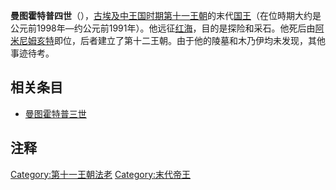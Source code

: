 {{Pharaoh Infobox
|Name=曼图霍特普四世
|Alt=门图霍特普四世 孟图霍特普四世
|Image=Nebtawy scarab Petrie.png
|Caption=曼图霍特普四世之徽记
| NomenHiero=<hiero>mn:n:T-w-Htp:t*p</hiero>
|Nomen=曼图霍特普<br />''{{Unicode|Mn-ṯw-ḥtp}}''<br>''Monthu is Content''<ref>Clayton, Peter A. <cite>''Chronicle of the Pharaohs: The Reign-by-Reign Record of the Rulers and Dynasties of Ancient Egypt''</cite>. Thames & Hudson. p72. 2006. ISBN 0-500-28628-0</ref> 
| PrenomenHiero=<hiero>ra:nb-N16:N16</hiero>
|Prenomen=Nebtawyre<br>''{{Unicode|Nb-t3.w(j)-Rˁ}}''<br>''Lord of the Two Lands is [[Ra|Ra]]''<ref>[http://www.virtualegypt.org/Reference/Lists/KingsChrono.html King List (chronological)<!-- Bot generated title -->]</ref>
| Golden= Neteru Nebu<br>''{{Unicode|NTrw-nbw}}''<br>神之黄金
| GoldenHiero= <hiero>R8A:S12</hiero>
| Nebty= Nebtawy<br>''{{Unicode|Nb-t3.w(j)}}''<br>两地之主
| NebtyHiero= <hiero>nb-N16:N16</hiero>
| Horus= Nebtawy<br>''{{Unicode|Nb-t3.w(j)}}''<br>两地之主<ref>[http://www.eglyphica.de/egpharaonen/inhalt/kings/mentuhotep4/steckbrief.html Mentuhotep IV's titulary on Eglyphica.de]</ref>
| HorusHiero= <hiero>nb-N16:N16</hiero>
|Reign=约公元前1998年——约公元前1991年
|Dynasty=[[古埃及|古埃及]][[第十一王朝|第十一王朝]]
|Coregency=
|Predecessor=[[曼图霍特普三世|曼图霍特普三世]]
|Successor=[[阿蒙涅姆赫特一世|阿蒙涅姆赫特一世]]（第十二王朝）
|Spouse= 
|Children=
|Father=
|Mother=
|Born=
|Died=约公元前1991年
|Burial=
|Monuments=
|}}
'''曼图霍特普四世'''（{{lang-en|Mentuhotep IV}}），[[古埃及|古埃及]][[中王国时期|中王国时期]][[埃及第十一王朝|第十一王朝]]的末代[[国王|国王]]（在位時期大约是公元前1998年—约公元前1991年）。他远征[[红海|红海]]，目的是探险和采石。他死后由[[阿米尼姆亥特|阿米尼姆亥特]]即位，后者建立了第十二王朝。由于他的陵墓和木乃伊均未发现，其他事迹待考。

== 相关条目 ==
* [[曼图霍特普三世|曼图霍特普三世]]

==注释==
<references/>

{{Pharaoh | Prev=[[曼图霍特普三世|曼图霍特普三世]] | Dynasty=[[埃及第十一王朝|第十一王朝]] | Next=[[阿蒙涅姆赫特一世|阿蒙涅姆赫特一世]]（第十二王朝）}}

{{Commonscat|Mentuhotep IV}}
{{著名埃及统治者}}

[[Category:第十一王朝法老|Category:第十一王朝法老]]
[[Category:末代帝王|Category:末代帝王]]